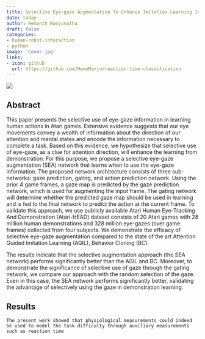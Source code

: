 ```yaml
---
title: Selective Eye-gaze Augmentation To Enhance Imitation Learning In Atari Games
date: today
author: Hemanth Manjunatha
draft: false
categories:
- human-robot-interaction
- python
image: 'cover.jpg'
links:
- icon: github
  url: https://github.com/HemuManju/reaction-time-classification
---
```


![](cover.jpg){fig-align="center"}

## Abstract

This paper presents the selective use of eye-gaze information in learning human actions in Atari games. Extensive evidence suggests that our eye movements convey a wealth of information about the direction of our attention and mental states and encode the information necessary to complete a task.
Based on this evidence, we hypothesize that selective use of eye-gaze, as a clue for attention direction, will enhance the learning from demonstration.
For this purpose, we propose a selective eye-gaze augmentation (SEA) network that learns when to use the eye-gaze information. The proposed network architecture consists of three sub-networks: gaze prediction, gating, and action prediction network. Using the prior 4 game frames, a gaze map is predicted by the gaze prediction network, which is used for augmenting the input frame. The gating network will determine whether the predicted gaze map should be used in learning and is fed to the final network to predict the action at the current frame.
To validate this approach, we use publicly available Atari Human Eye-Tracking And Demonstration (Atari-HEAD) dataset consists of 20 Atari games with 28 million human demonstrations and 328 million eye-gazes (over game frames) collected from four subjects. We demonstrate the efficacy of selective eye-gaze augmentation compared to the state of the art Attention Guided Imitation Learning (AGIL), Behavior Cloning (BC).

The results indicate that the selective augmentation approach (the SEA network) performs significantly better than the AGIL and BC. Moreover, to demonstrate the significance of selective use of gaze through the gating network, we compare our approach with the random selection of the gaze. Even in this case, the SEA network performs significantly better, validating the advantage of selectively using the gaze in demonstration learning.

## Results

`The present work showed that physiological measurements could indeed be used to model the task difficulty through auxiliary measurements such as reaction time`
